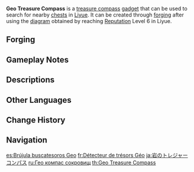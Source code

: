 {{Item Infobox
|id          = 220003
|image       = Item Geo Treasure Compass.png
|type        = Gadgets
|group       = Treasure Compasses
|invCategory = Gadgets
|quality     = 4
|effect      = A compass that can be used in [[Liyue]] to search for nearby [[chests]]. The cooldown between uses is 30 seconds if a chest is detected and 5 seconds if not.
|description = A compass that can be used in [[Liyue]] to search for nearby [[chests]].<br />The land of Geo is rich with valuable resources, with treasures hidden throughout the mountains and wilderness just waiting to be found.
|recipe      = Reach [[Reputation]] Level 6 in [[Liyue]]
|recipeType  = Diagram
|reusable    = Yes
|usage       = Quick Use
|memento     = No
}}
'''Geo Treasure Compass''' is a [[Treasure Compass|treasure compass]] [[gadget]] that can be used to search for nearby [[chests]] in [[Liyue]]. It can be created through [[forging]] after using the [[Diagram: Geo Treasure Compass|diagram]] obtained by reaching [[Reputation]] Level 6 in Liyue.

{{Transclude|Treasure Compass|compass intro|section=1}}

==Forging==
{{Recipe
|type = Forging
|Golden Raven Insignia = 10
|Cor Lapis = 30
|Crystal Chunk = 50
|Mora = 50,000
|time = 30s
|sort = Golden Raven Insignia;Cor Lapis;Crystal Chunk;Mora
}}

==Gameplay Notes==
{{Transclude|Treasure Compass|Gameplay Notes}}

==Descriptions==
{{Description|A handy tool used to locate nearby chests. The land of [[Geo]] is rich with valuable resources, with treasures hidden throughout the mountains and wilderness just waiting to be found. Every [[Treasure Hoarder]] around dreams of getting their hands on a magical compass like this.|[[Archive]]}}

==Other Languages==
{{Other Languages
|en      = Geo Treasure Compass
|zhs     = 岩之寻宝罗盘
|zhs_rm  = Yán zhī Xúnbǎo Luópán
|zht     = 岩之尋寶羅盤
|zht_rm  = Yán zhī Xúnbǎo Luópán
|zh_tl   = Treasure-Seeking Compass of {{Lex|Geo|zh}}
|ja      = 岩のトレジャーコンパス
|ja_rm   = Iwa no Torejaa Konpasu{{Assumed}}
|ja_tl   = Treasure Compass of {{Lex|Geo|ja}}
|ko      = 바위의 보물찾기 나침반
|ko_rm   = Bawi-ui Bomulchatgi Nachimban
|ko_tl   = Treasure-Hunt Compass of {{Lex|Geo|ko}}
|es      = Brújula buscatesoros Geo
|es_tl   = Geo Treasure-Seeking Compass
|fr      = Détecteur de trésors Géo
|fr_tl   = Geo Treasure Detector
|ru      = Гео компас сокровищ
|ru_tl   = Geo Treasure Compass
|th      = Geo Treasure Compass
|vi      = La Bàn Tìm Báu Vật - Nham
|vi_tl   = 
|de      = Geo-Schatzkompass
|de_tl   = Geo Treasure Compass
|id      = Geo Treasure Compass
|pt      = Bússola de Tesouros Geo
|pt_tl   = Geo Treasure Compass
|tr      = Toprak Hazinesi Pusulası
|tr_tl   = 
|it      = Bussola di Geo
|it_tl   = 
}}

==Change History==
{{Change History|1.1}}

==Navigation==
{{Gadget Navbox}}

[[es:Brújula buscatesoros Geo]]
[[fr:Détecteur de trésors Géo]]
[[ja:岩のトレジャーコンパス]]
[[ru:Гео компас сокровищ]]
[[th:Geo Treasure Compass]]
